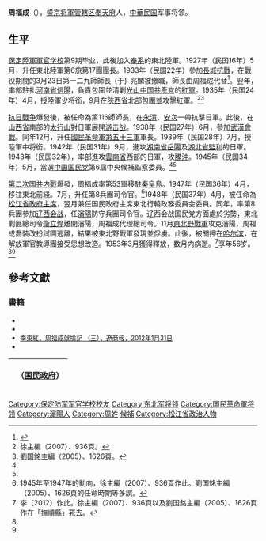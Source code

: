 {{Infobox Officeholder
| name             = 周福成
| image            = 周福成.jpg
| office1          = {{flagicon|ROC}} 第2任[[松江省政府主席|松江省政府主席]]
| term_start1      = 1948年4月24日
| term_end1        = 1948年11月2日
| predecessor1     = [[洪鈁|洪鈁]]
| successor1       = 末任
| birth_date       = 1898年
| birth_place      = {{QING}}[[盛京将軍|盛京将軍管轄区]][[奉天府|奉天府]]
| death_date       = 1953年（55歲）
| death_place      = {{CHN}}[[松江省_(中華人民共和國)|松江省]][[哈爾濱市|哈爾濱市]]
| party            = {{kmt}}
}}
'''周福成'''（{{bd|1898年||1953年|}}），[[盛京将軍|盛京将軍管轄区]][[奉天府|奉天府]]人，[[中華民国|中華民国]]军事将领。

==生平==
[[保定陸軍軍官学校|保定陸軍軍官学校]]第9期毕业，此後加入[[奉系|奉系]]的東北陸軍。1927年（民国16年）5月，升任東北陸軍第6旅第17團團長。1933年（民国22年）參加[[長城抗戰|長城抗戰]]，在戰役期間的3月23日第一二九師師長-{于}-兆麟被撤職，師長由周福成代替<ref>{{cite book|title=中華民國時期軍政職官誌 第1卷|publisher=甘肃人民出版社|year=1990|isbn=9787226005828}}</ref>。翌年，率部駐扎[[河南省_(中華民国)|河南省]][[信陽市|信陽]]，負責包圍並清剿[[光山縣|光山]][[中国共產党|中国共產党]]的[[中國工農紅軍|紅軍]]。1935年（民国24年）4月，授陸軍少将銜，9月在[[陝西省_(中華民国)|陝西省]]北部包圍並攻擊紅軍。<ref name=Xu>徐主編（2007）、936頁。</ref><ref name=Liu>劉国銘主編（2005）、1626頁。</ref>

[[抗日戰争|抗日戰争]]爆發後，被任命為第116師師長，在[[永清縣|永清]]、[[安次区|安次]]一帶抗擊日軍。此後，在[[山西省_(中華民国)|山西省]]南部的[[太行山|太行山]]對日軍展開[[游击战|游击战]]。1938年（民国27年）6月，參加[[武漢會戰|武漢會戰]]。同年12月，升任[[國民革命軍第五十三軍|國民革命軍第五十三軍]]軍長。1939年（民国28年）7月，授陸軍中将銜。1942年（民国31年）9月，進攻[[湖南省_(中華民国)|湖南省]][[岳陽縣|岳陽]]及[[湖北省_(中華民国)|湖北省]][[監利縣|監利]]的日軍。1943年（民国32年），率部進攻[[雲南省_(中華民国)|雲南省]]西部的日軍，攻[[騰衝縣|騰沖]]。1945年（民国34年）5月，當選[[中国国民党|中国国民党]]第6屆中央候補監察委員。<ref name=Xu/><ref name=Liu/>

[[第二次国共内戰|第二次国共内戰]]爆發，周福成率第53軍移駐[[秦皇島市|秦皇島]]。1947年（民国36年）4月，移往東北前綫。7月，升任第8兵團司令官。<ref>1945年至1947年的動向，徐主編（2007）、936頁作此。劉国銘主編（2005）、1626頁的任命時期等多誤。</ref>1948年（民国37年）4月，被任命為[[松江省政府主席|松江省政府主席]]，翌月兼任国民政府主席東北行轅政務委員会委員。同年，率第8兵團參加[[辽沈战役|辽西会战]]，任[[瀋陽市|瀋陽]]防守兵團司令官。辽西会战国民党方面處於劣勢，東北剿匪總司令[[衛立煌|衛立煌]]離開瀋陽，周福成代理總司令。11月[[東北野戰軍|東北野戰軍]]攻克瀋陽，周福成喬裝改扮試圖逃離，結果被東北野戰軍發現並俘虜。此後，被關押在[[哈尔滨|哈尔滨]]，在解放軍官教導團接受思想改造。1953年3月獲得釋放，数月内病逝。<ref>李（2012）作此。徐主編（2007）、936頁以及劉国銘主編（2005）、1626頁作在「[[撫順縣|撫順縣]]」死去。</ref>享年56岁。<ref name=Xu/><ref name=Liu/>

==參考文獻==
{{Reflist}}
===書籍===
* <span style="font-size:90%;">{{Cite book|author = 徐友春主編|title = 民国人物大辞典 増訂版|year = 2007|publisher = 河北人民出版社|isbn = 978-7-202-03014-1}}</span>
* <span style="font-size:90%;">{{Cite book|author = 劉国銘主編|title = 中国国民党百年人物全書|year = 2005|publisher = 团結出版社|isbn = 7-80214-039-0}}</span>
* <span style="font-size:90%;">[https://web.archive.org/web/20150206200355/http://www.lns.cc/show.php?contentid=32094 李東紅，周福成就擒記 （三），遼商報，2012年1月31日]</span>
* <span style="font-size:90%;">{{Cite book|author = 劉寿林等編|title = 民国職官年表|year = 1995|publisher = 中華書局|isbn = 7-101-01320-1}}</span>

{| class="wikitable" style="margin:0 auto"
|- 
!　{{CHN1928}}（[[国民政府|国民政府]]）
{{先代次代|[[松江省政府主席|松江省政府主席]]|<small>1948年4月 - 11月</small>|[[洪鈁|洪鈁]]|（废止）}}
|}
{{末任中華民國大陸時期一級行政區行政首長}}

{{DEFAULTSORT:Zhou周}}
[[Category:保定陆军军官学校校友|Category:保定陆军军官学校校友]]
[[Category:东北军将领|Category:东北军将领]]
[[Category:国民革命軍将领|Category:国民革命軍将领]]
[[Category:瀋陽人|Category:瀋陽人]]
[[Category:周姓|Category:周姓]]
[[Category:中國國民黨中央監察委員|候補]]
[[Category:松江省政治人物|Category:松江省政治人物]]